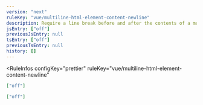 ```yaml
---
version: "next"
ruleKey: "vue/multiline-html-element-content-newline"
description: Require a line break before and after the contents of a multiline element
jsEntry: ["off"]
previousJsEntry: null
tsEntry: ["off"]
previousTsEntry: null
history: []
---
```


<RuleInfos 
  configKey="prettier" 
  ruleKey="vue/multiline-html-element-content-newline" 
>

```json
["off"]
```

```json
["off"]
```

</RuleInfos>
